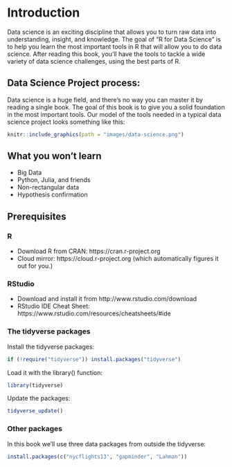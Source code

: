# Introduction {#intro}

Data science is an exciting discipline that allows you to turn raw data into understanding, insight, and knowledge. The goal of “R for Data Science” is to help you learn the most important tools in R that will allow you to do data science. After reading this book, you’ll have the tools to tackle a wide variety of data science challenges, using the best parts of R.

## Data Science Project process:

Data science is a huge field, and there’s no way you can master it by reading a single book. The goal of this book is to give you a solid foundation in the most important tools. Our model of the tools needed in a typical data science project looks something like this:

```r
knitr::include_graphics(path = "images/data-science.png")
```

## What you won’t learn

- Big Data
- Python, Julia, and friends
- Non-rectangular data
- Hypothesis confirmation

## Prerequisites

### R

- Download R from CRAN: https://cran.r-project.org
- Cloud mirror: https://cloud.r-project.org (which automatically figures it out for you.)

### RStudio

- Download and install it from http://www.rstudio.com/download
- RStudio IDE Cheat Sheet: https://www.rstudio.com/resources/cheatsheets/#ide

### The tidyverse packages

Install the tidyverse packages:
```r
if (!require("tidyverse")) install.packages("tidyverse")
```

Load it with the library() function:
```r
library(tidyverse)
```

Update the packages:
```r
tidyverse_update()
```

### Other packages

In this book we’ll use three data packages from outside the tidyverse:
```r
install.packages(c("nycflights13", "gapminder", "Lahman"))
```
